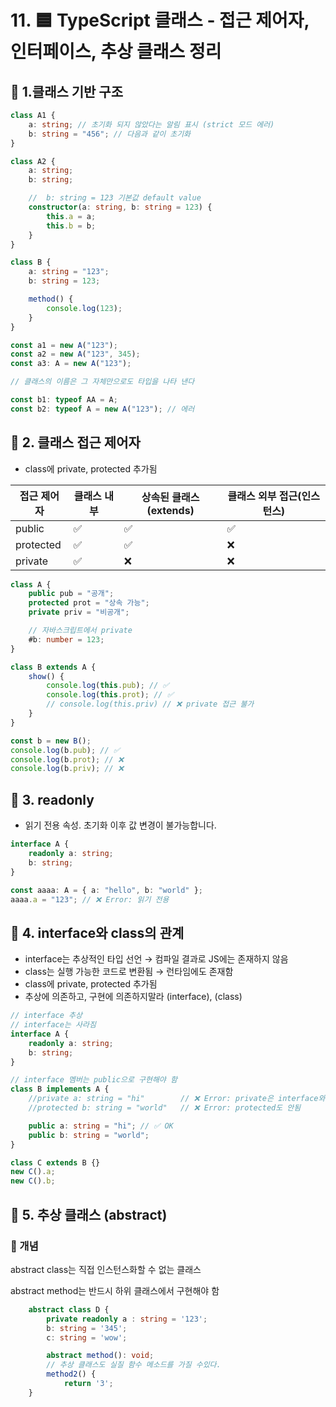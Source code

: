 # 11. 🟦 TypeScript 클래스 - 접근 제어자, 인터페이스, 추상 클래스 정리

## 📌 1.클래스 기반 구조

```ts
class A1 {
	a: string; // 초기화 되지 않았다는 알림 표시 (strict 모드 에러)
	b: string = "456"; // 다음과 같이 초기화
}

class A2 {
	a: string;
	b: string;

	//  b: string = 123 기본값 default value
	constructor(a: string, b: string = 123) {
		this.a = a;
		this.b = b;
	}
}

class B {
	a: string = "123";
	b: string = 123;

	method() {
		console.log(123);
	}
}

const a1 = new A("123");
const a2 = new A("123", 345);
const a3: A = new A("123");

// 클래스의 이름은 그 자체만으로도 타입을 나타 낸다

const b1: typeof AA = A;
const b2: typeof A = new A("123"); // 에러
```

## 📌 2. 클래스 접근 제어자

- class에 private, protected 추가됨

| 접근 제어자 | 클래스 내부 | 상속된 클래스(extends) | 클래스 외부 접근(인스턴스) |
| ----------- | ----------- | ---------------------- | -------------------------- |
| public      | ✅          | ✅                     | ✅                         |
| protected   | ✅          | ✅                     | ❌                         |
| private     | ✅          | ❌                     | ❌                         |

```ts
class A {
	public pub = "공개";
	protected prot = "상속 가능";
	private priv = "비공개";

	// 자바스크립트에서 private
	#b: number = 123;
}

class B extends A {
	show() {
		console.log(this.pub); // ✅
		console.log(this.prot); // ✅
		// console.log(this.priv) // ❌ private 접근 불가
	}
}

const b = new B();
console.log(b.pub); // ✅
console.log(b.prot); // ❌
console.log(b.priv); // ❌
```

## 📌 3. readonly

- 읽기 전용 속성. 초기화 이후 값 변경이 불가능합니다.

```ts
interface A {
	readonly a: string;
	b: string;
}

const aaaa: A = { a: "hello", b: "world" };
aaaa.a = "123"; // ❌ Error: 읽기 전용
```

## 📌 4. interface와 class의 관계

- interface는 추상적인 타입 선언 → 컴파일 결과로 JS에는 존재하지 않음
- class는 실행 가능한 코드로 변환됨 → 런타임에도 존재함
- class에 private, protected 추가됨
- 추상에 의존하고, 구현에 의존하지말라 (interface), (class)

```ts
// interface 추상
// interface는 사라짐
interface A {
	readonly a: string;
	b: string;
}

// interface 멤버는 public으로 구현해야 함
class B implements A {
	//private a: string = "hi"        // ❌ Error: private은 interface와 호환 불가
	//protected b: string = "world"   // ❌ Error: protected도 안됨

	public a: string = "hi"; // ✅ OK
	public b: string = "world";
}

class C extends B {}
new C().a;
new C().b;
```

## 📌 5. 추상 클래스 (abstract)

### 🧩 개념

abstract class는 직접 인스턴스화할 수 없는 클래스

abstract method는 반드시 하위 클래스에서 구현해야 함

```ts
	abstract class D {
		private readonly a : string = '123';
		b: string = '345';
		c: string = 'wow';

		abstract method(): void;
		// 추상 클래스도 실질 함수 메소드를 가질 수있다.
		method2() {
			return '3';
	}
```
